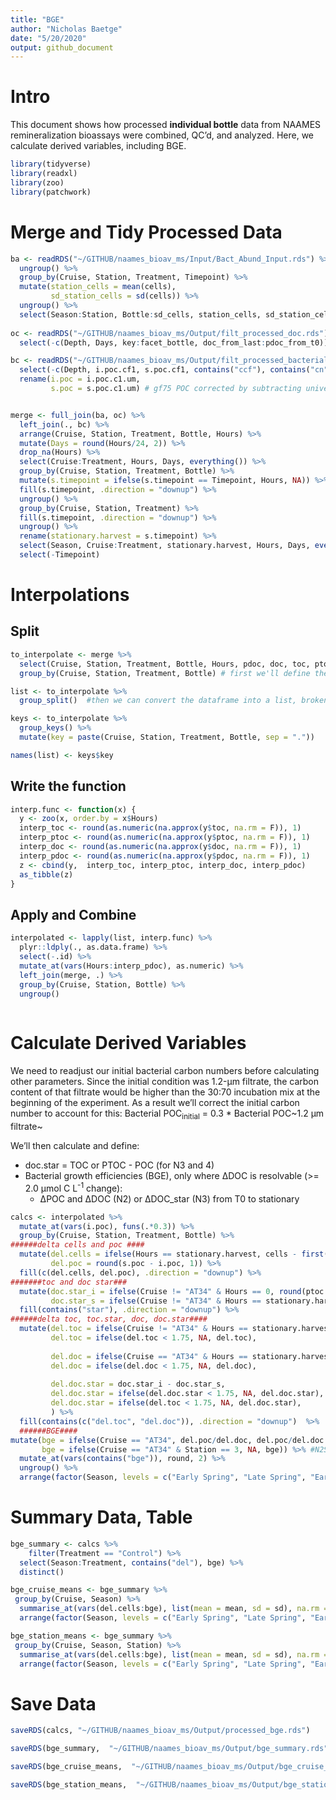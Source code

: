 ```yaml
---
title: "BGE"
author: "Nicholas Baetge"
date: "5/20/2020"
output: github_document
---
```


# Intro

This document shows how processed **individual bottle** data from NAAMES remineralization bioassays were combined, QC'd, and analyzed. Here, we calculate derived variables, including BGE. 

```r
library(tidyverse) 
library(readxl)
library(zoo)
library(patchwork)
```


# Merge and Tidy Processed Data

```r

ba <- readRDS("~/GITHUB/naames_bioav_ms/Input/Bact_Abund_Input.rds") %>% 
  ungroup() %>% 
  group_by(Cruise, Station, Treatment, Timepoint) %>% 
  mutate(station_cells = mean(cells),
         sd_station_cells = sd(cells)) %>% 
  ungroup() %>% 
  select(Season:Station, Bottle:sd_cells, station_cells, sd_station_cells, p_cells:sd_p_cells) 
  
oc <- readRDS("~/GITHUB/naames_bioav_ms/Output/filt_processed_doc.rds") %>% 
  select(-c(Depth, Days, key:facet_bottle, doc_from_last:pdoc_from_t0)) 

bc <- readRDS("~/GITHUB/naames_bioav_ms/Output/filt_processed_bacterial_carbon.rds") %>% 
  select(-c(Depth, i.poc.cf1, s.poc.cf1, contains("ccf"), contains("cn"), contains("pon"))) %>% 
  rename(i.poc = i.poc.c1.um,
         s.poc = s.poc.c1.um) # gf75 POC corrected by subtracting universal blank (average of 0.2 and TFF filtrate)


merge <- full_join(ba, oc) %>% 
  left_join(., bc) %>% 
  arrange(Cruise, Station, Treatment, Bottle, Hours) %>%
  mutate(Days = round(Hours/24, 2)) %>% 
  drop_na(Hours) %>% 
  select(Cruise:Treatment, Hours, Days, everything()) %>% 
  group_by(Cruise, Station, Treatment, Bottle) %>% 
  mutate(s.timepoint = ifelse(s.timepoint == Timepoint, Hours, NA)) %>% 
  fill(s.timepoint, .direction = "downup") %>%
  ungroup() %>% 
  group_by(Cruise, Station, Treatment) %>% 
  fill(s.timepoint, .direction = "downup") %>%
  ungroup() %>% 
  rename(stationary.harvest = s.timepoint) %>% 
  select(Season, Cruise:Treatment, stationary.harvest, Hours, Days, everything()) %>% 
  select(-Timepoint) 

```

# Interpolations

## Split

```r
to_interpolate <- merge %>% 
  select(Cruise, Station, Treatment, Bottle, Hours, pdoc, doc, toc, ptoc) %>% 
  group_by(Cruise, Station, Treatment, Bottle) # first we'll define the grouping of our dataframe

list <- to_interpolate %>% 
  group_split()  #then we can convert the dataframe into a list, broken up by the groups (list elements)

keys <- to_interpolate %>% 
  group_keys() %>%
  mutate(key = paste(Cruise, Station, Treatment, Bottle, sep = "."))

names(list) <- keys$key

```

## Write the function

```r
interp.func <- function(x) {
  y <- zoo(x, order.by = x$Hours)
  interp_toc <- round(as.numeric(na.approx(y$toc, na.rm = F)), 1)
  interp_ptoc <- round(as.numeric(na.approx(y$ptoc, na.rm = F)), 1)
  interp_doc <- round(as.numeric(na.approx(y$doc, na.rm = F)), 1)
  interp_pdoc <- round(as.numeric(na.approx(y$pdoc, na.rm = F)), 1)
  z <- cbind(y,  interp_toc, interp_ptoc, interp_doc, interp_pdoc)
  as_tibble(z)
}
```

## Apply and Combine

```r
interpolated <- lapply(list, interp.func) %>% 
  plyr::ldply(., as.data.frame) %>% 
  select(-.id) %>% 
  mutate_at(vars(Hours:interp_pdoc), as.numeric) %>% 
  left_join(merge, .) %>% 
  group_by(Cruise, Station, Bottle) %>% 
  ungroup()
  
```


# Calculate Derived Variables

We need to readjust our initial bacterial carbon numbers before calculating other parameters. Since the initial condition was 1.2-µm filtrate, the carbon content of that filtrate would be higher than the 30:70 incubation mix at the beginning of the experiment. As a result we'll correct the initial carbon number to account for this: Bacterial POC~initial~ = 0.3 * Bacterial POC~1.2 µm filtrate~

We'll then calculate and define:

- doc.star = TOC or PTOC - POC (for N3 and 4)
- Bacterial growth efficiencies (BGE), only where ∆DOC is resolvable (>= 2.0 µmol C L^-1^ change):
  + ∆POC and ∆DOC (N2) or ∆DOC_star (N3) from T0 to stationary
  
```r
calcs <- interpolated %>%
  mutate_at(vars(i.poc), funs(.*0.3)) %>% 
  group_by(Cruise, Station, Treatment, Bottle) %>% 
######delta cells and poc ####
  mutate(del.cells = ifelse(Hours == stationary.harvest, cells - first(cells), NA),
         del.poc = round(s.poc - i.poc, 1)) %>% 
  fill(c(del.cells, del.poc), .direction = "downup") %>% 
#######toc and doc star###
  mutate(doc.star_i = ifelse(Cruise != "AT34" & Hours == 0, round(ptoc - i.poc, 1), NA),
         doc.star_s = ifelse(Cruise != "AT34" & Hours == stationary.harvest, round(interp_ptoc - s.poc, 1), NA)) %>% 
  fill(contains("star"), .direction = "downup") %>% 
######delta toc, toc.star, doc, doc.star####
  mutate(del.toc = ifelse(Cruise != "AT34" & Hours == stationary.harvest, first(ptoc) - interp_ptoc, NA),
         del.toc = ifelse(del.toc < 1.75, NA, del.toc),
         
         del.doc = ifelse(Cruise == "AT34" & Hours == stationary.harvest, first(doc) - interp_doc, NA),
         del.doc = ifelse(del.doc < 1.75, NA, del.doc),
         
         del.doc.star = doc.star_i - doc.star_s,
         del.doc.star = ifelse(del.doc.star < 1.75, NA, del.doc.star),
         del.doc.star = ifelse(del.toc < 1.75, NA, del.doc.star),
         ) %>% 
  fill(contains(c("del.toc", "del.doc")), .direction = "downup")  %>% 
  ######BGE####  
mutate(bge = ifelse(Cruise == "AT34", del.poc/del.doc, del.poc/del.doc.star),
       bge = ifelse(Cruise == "AT34" & Station == 3, NA, bge)) %>% #N2S3 omitted because poc change and cell change from data well beyond stationary (in death phase)
  mutate_at(vars(contains("bge")), round, 2) %>% 
  ungroup() %>% 
  arrange(factor(Season, levels = c("Early Spring", "Late Spring", "Early Autumn")))

```


# Summary Data, Table

```r
bge_summary <- calcs %>% 
    filter(Treatment == "Control") %>% 
  select(Season:Treatment, contains("del"), bge) %>% 
  distinct() 

bge_cruise_means <- bge_summary %>% 
 group_by(Cruise, Season) %>% 
  summarise_at(vars(del.cells:bge), list(mean = mean, sd = sd), na.rm = T) %>% 
  arrange(factor(Season, levels = c("Early Spring", "Late Spring", "Early Autumn")))

bge_station_means <- bge_summary %>% 
 group_by(Cruise, Season, Station) %>% 
  summarise_at(vars(del.cells:bge), list(mean = mean, sd = sd), na.rm = T) %>% 
  arrange(factor(Season, levels = c("Early Spring", "Late Spring", "Early Autumn")))

```

# Save Data

```r

saveRDS(calcs, "~/GITHUB/naames_bioav_ms/Output/processed_bge.rds")

saveRDS(bge_summary,  "~/GITHUB/naames_bioav_ms/Output/bge_summary.rds")

saveRDS(bge_cruise_means,  "~/GITHUB/naames_bioav_ms/Output/bge_cruise_means.rds")

saveRDS(bge_station_means,  "~/GITHUB/naames_bioav_ms/Output/bge_station_means.rds")


```



